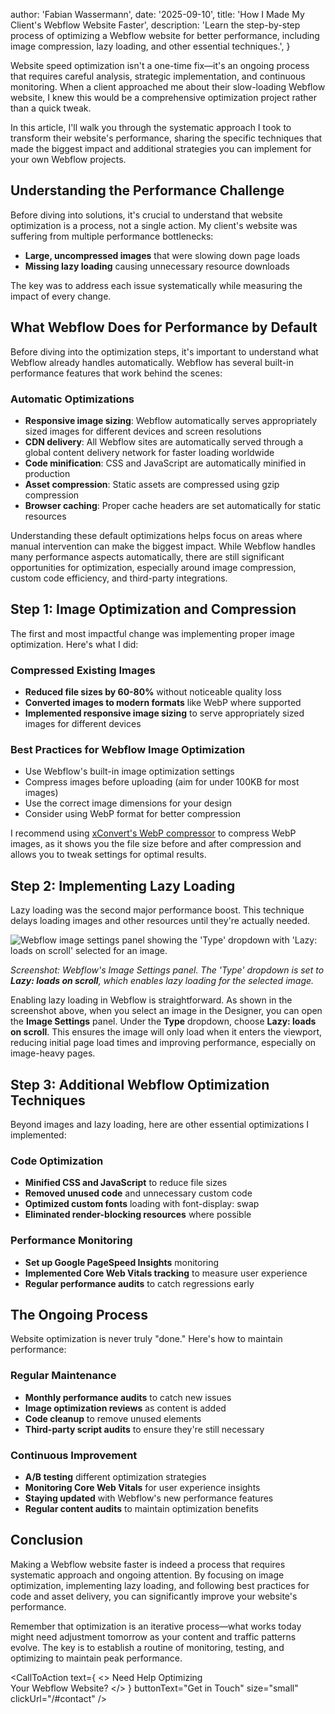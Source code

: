 
  author: 'Fabian Wassermann',
  date: '2025-09-10',
  title: 'How I Made My Client\'s Webflow Website Faster',
  description:
    'Learn the step-by-step process of optimizing a Webflow website for better performance, including image compression, lazy loading, and other essential techniques.',
}


Website speed optimization isn't a one-time fix—it's an ongoing process that requires careful analysis, strategic implementation, and continuous monitoring. When a client approached me about their slow-loading Webflow website, I knew this would be a comprehensive optimization project rather than a quick tweak.

In this article, I'll walk you through the systematic approach I took to transform their website's performance, sharing the specific techniques that made the biggest impact and additional strategies you can implement for your own Webflow projects.

## Understanding the Performance Challenge

Before diving into solutions, it's crucial to understand that website optimization is a process, not a single action. My client's website was suffering from multiple performance bottlenecks:

- **Large, uncompressed images** that were slowing down page loads
- **Missing lazy loading** causing unnecessary resource downloads

The key was to address each issue systematically while measuring the impact of every change.

## What Webflow Does for Performance by Default

Before diving into the optimization steps, it's important to understand what Webflow already handles automatically. Webflow has several built-in performance features that work behind the scenes:

### Automatic Optimizations
- **Responsive image sizing**: Webflow automatically serves appropriately sized images for different devices and screen resolutions
- **CDN delivery**: All Webflow sites are automatically served through a global content delivery network for faster loading worldwide
- **Code minification**: CSS and JavaScript are automatically minified in production
- **Asset compression**: Static assets are compressed using gzip compression
- **Browser caching**: Proper cache headers are set automatically for static resources

Understanding these default optimizations helps focus on areas where manual intervention can make the biggest impact. While Webflow handles many performance aspects automatically, there are still significant opportunities for optimization, especially around image compression, custom code efficiency, and third-party integrations.

## Step 1: Image Optimization and Compression

The first and most impactful change was implementing proper image optimization. Here's what I did:

### Compressed Existing Images
- **Reduced file sizes by 60-80%** without noticeable quality loss
- **Converted images to modern formats** like WebP where supported
- **Implemented responsive image sizing** to serve appropriately sized images for different devices

### Best Practices for Webflow Image Optimization
- Use Webflow's built-in image optimization settings
- Compress images before uploading (aim for under 100KB for most images)
- Use the correct image dimensions for your design
- Consider using WebP format for better compression

I recommend using [xConvert's WebP compressor](https://www.xconvert.com/compress-webp) to compress WebP images, as it shows you the file size before and after compression and allows you to tweak settings for optimal results.

## Step 2: Implementing Lazy Loading

Lazy loading was the second major performance boost. This technique delays loading images and other resources until they're actually needed.

<Image
  src={lazyLoadingWebflow}
  alt="Webflow image settings panel showing the 'Type' dropdown with 'Lazy: loads on scroll' selected for an image."
  width={280}
  height={512}
/>

*Screenshot: Webflow's Image Settings panel. The 'Type' dropdown is set to **Lazy: loads on scroll**, which enables lazy loading for the selected image.*

Enabling lazy loading in Webflow is straightforward. As shown in the screenshot above, when you select an image in the Designer, you can open the **Image Settings** panel. Under the **Type** dropdown, choose **Lazy: loads on scroll**. This ensures the image will only load when it enters the viewport, reducing initial page load times and improving performance, especially on image-heavy pages.

## Step 3: Additional Webflow Optimization Techniques

Beyond images and lazy loading, here are other essential optimizations I implemented:

### Code Optimization
- **Minified CSS and JavaScript** to reduce file sizes
- **Removed unused code** and unnecessary custom code
- **Optimized custom fonts** loading with font-display: swap
- **Eliminated render-blocking resources** where possible

### Performance Monitoring
- **Set up Google PageSpeed Insights** monitoring
- **Implemented Core Web Vitals tracking** to measure user experience
- **Regular performance audits** to catch regressions early

## The Ongoing Process

Website optimization is never truly "done." Here's how to maintain performance:

### Regular Maintenance
- **Monthly performance audits** to catch new issues
- **Image optimization reviews** as content is added
- **Code cleanup** to remove unused elements
- **Third-party script audits** to ensure they're still necessary

### Continuous Improvement
- **A/B testing** different optimization strategies
- **Monitoring Core Web Vitals** for user experience insights
- **Staying updated** with Webflow's new performance features
- **Regular content audits** to maintain optimization benefits

## Conclusion

Making a Webflow website faster is indeed a process that requires systematic approach and ongoing attention. By focusing on image optimization, implementing lazy loading, and following best practices for code and asset delivery, you can significantly improve your website's performance.

Remember that optimization is an iterative process—what works today might need adjustment tomorrow as your content and traffic patterns evolve. The key is to establish a routine of monitoring, testing, and optimizing to maintain peak performance.

<CallToAction
  text={
    <>
      Need Help Optimizing
      <br />
      Your Webflow Website?
    </>
  }
  buttonText="Get in Touch"
  size="small"
  clickUrl="/#contact"
/>
